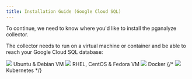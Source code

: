 ```yaml
---
title: Installation Guide (Google Cloud SQL)
---
```


To continue, we need to know where you'd like to install the pganalyze collector.

The collector needs to run on a virtual machine or container and be able to reach your Google Cloud SQL database:

<div className="install-choice">
  <Link className="install-choice--step" to="02_install_the_collector_deb">
    <img src="/images-old/docs/logo_ubuntu.png" />
    Ubuntu &amp; Debian VM
  </Link>
  <Link className="install-choice--step" to="02_install_the_collector_yum">
    <img src="/images-old/docs/logo_redhat.png" />
    RHEL, CentOS &amp; Fedora VM
  </Link>
  <Link className="install-choice--step" to="02_install_the_collector_docker">
    <img src="/images-old/docs/docker.png" />
    Docker
  </Link>
  {/*<Link className="install-choice--step" to="02_enable_pg_stat_statements_kubernetes">
    <img src="/images-old/docs/logo_kubernetes.png" />
    Kubernetes
  </Link>*/}
</div>
